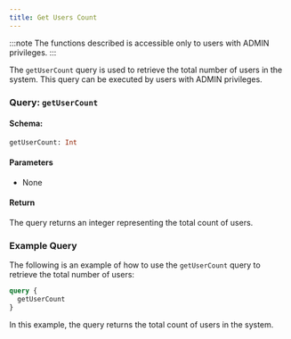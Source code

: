 ```yaml
---
title: Get Users Count
---
```



:::note
The functions described is accessible only to users with ADMIN privileges.
:::

The `getUserCount` query is used to retrieve the total number of users in the system. This query can be executed by users with ADMIN privileges.

### Query: `getUserCount`

#### Schema:
```graphql
getUserCount: Int
```

#### Parameters

- None

#### Return

The query returns an integer representing the total count of users.

### Example Query

The following is an example of how to use the `getUserCount` query to retrieve the total number of users:

```graphql
query {
  getUserCount
}
```

In this example, the query returns the total count of users in the system.